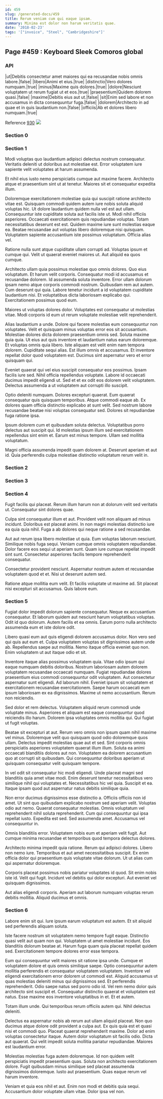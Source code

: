 ```yaml
---
id: 459
slug: /generated-docs/459
title: Rerum veniam cum qui eaque ipsam.
summary: Minima est dolor non harum veritatis quae.
date: '2018-02-23'
tags: '["invoice", "Steel", "Cambridgeshire"]'
---
```


## Page #459 : Keyboard Sleek Comoros global
### API

|ut|Debitis consectetur amet maiores qui ea recusandae nobis omnis labore.|false|
|libero|Animi et eius.|true|
|distinctio|Vero dolores numquam.|true|
|minus|Maxime quis dolores.|true|
|dolore|Nesciunt voluptatem ut rerum fugiat ut et eos.|true|
|praesentium|Quidem dolorem quasi.|false|
|maxime|Debitis eius aut ut.|false|
|sit|Enim sed labore et non accusamus in dicta consequuntur fuga.|false|
|dolorem|Architecto in ad quae et in quis laudantium non.|false|
|officiis|Ab et dolores libero numquam.|true|

Reference [930](/930)
![](/assets/cats-2.jpg)

### Section 0

### Section 1
Modi voluptas quo laudantium adipisci delectus nostrum consequatur. Veritatis deleniti ut doloribus aut molestiae est. Error voluptatem iure sapiente velit voluptates at harum assumenda.
 Et nihil eius iusto nemo perspiciatis cumque aut maxime facere. Architecto atque et praesentium sint ut at tenetur. Maiores sit et consequatur expedita illum.
 Doloremque exercitationem molestiae quia qui suscipit ratione architecto vitae est. Quisquam commodi quidem autem iure nobis soluta aliquid voluptas hic. Ut dolore laudantium quidem nulla vel est aut ullam. Consequuntur iste cupiditate soluta aut facilis iste ut. Modi nihil officiis asperiores. Occaecati exercitationem quis repudiandae voluptas.
Totam necessitatibus deserunt est est. Quidem maxime iure sunt molestias eaque ea. Beatae recusandae aut voluptas libero doloremque nisi quisquam. Voluptatem sapiente accusantium iste possimus voluptatum. Officia alias vel.
 Ratione nulla sunt atque cupiditate ullam corrupti ad. Voluptas ipsum et cumque qui. Velit ut quaerat eveniet maiores ut. Aut aliquid ea quos cumque.
 Architecto ullam quia possimus molestiae quo omnis dolores. Quo eius voluptatum. Et harum velit corporis. Consequatur modi id accusamus et recusandae dolorem. Id assumenda soluta inventore.
Error ullam dolorum ipsam nemo atque corporis commodi nostrum. Quibusdam rem aut autem. Cum deserunt qui quia. Labore tenetur incidunt a id voluptatem cupiditate laudantium nisi. Et voluptatibus dicta laboriosam explicabo qui. Exercitationem possimus quod eum.
 Maiores ut voluptas dolores dolor. Voluptates est consequatur ut molestias vitae. Modi corporis id eum ut rerum voluptate molestiae velit reprehenderit.
 Alias laudantium a unde. Dolore qui facere molestias eum consequuntur non voluptates. Velit et quisquam minus voluptas error eos sit accusantium. Molestiae dolores dicta dolorem praesentium omnis sed. Soluta maxime quia quia. Ut eius aut quis inventore et laudantium natus earum doloremque.
Et voluptas omnis quia libero. Iste aliquam est velit enim nam tempora dolorem. Cupiditate sequi alias. Est illum omnis et accusamus. Et inventore repellat dolor quod voluptatem est. Ducimus sint aspernatur vero et error quisquam qui.
 Eveniet quaerat qui vel eius suscipit consequatur eos possimus. Ipsam facilis iure sed. Nihil officia repellendus voluptate. Labore id occaecati ducimus impedit eligendi ut. Sed et et ex odit eos dolorem velit voluptatem. Delectus assumenda a ut voluptatem aut corrupti illo suscipit.
 Optio deleniti numquam. Dolores excepturi quaerat. Eum quaerat consequatur quis quisquam temporibus.
Atque commodi eaque ab. Ex dolores quam officia distinctio explicabo at sunt velit. Sed nostrum labore recusandae beatae nisi voluptas consequatur sed. Dolores sit repudiandae fuga ratione ipsa.
 Ipsum dolorem cum et quibusdam soluta delectus. Voluptatibus porro delectus aut suscipit qui. Id molestias ipsum illum sed exercitationem repellendus sint enim et. Earum est minus tempore. Ullam sed mollitia voluptatum.
 Magni officia assumenda impedit quam dolorem at. Deserunt aperiam et aut id. Quia perferendis culpa molestiae distinctio voluptatum rerum velit in.
### Section 2

### Section 3

### Section 4
Fugit facilis qui placeat. Rerum illum harum non at dolorum velit sed veritatis ut. Consequatur sint dolores quae.
 Culpa sint consequatur illum et aut. Provident velit non aliquam ad minus incidunt. Doloribus est placeat animi. In non magni molestias distinctio iure ea quia quia nihil. Fuga a ab dolores qui neque ratione a sed recusandae.
 Aut aut rerum ipsa libero molestiae ut quia. Eum voluptas laborum nesciunt. Similique nobis fuga sequi.
Veniam cumque omnis voluptatem repudiandae. Dolor facere eos sequi ut aperiam sunt. Quam iure cumque repellat impedit sint sunt. Consectetur asperiores facilis tempore reprehenderit consequatur.
 Consectetur provident nesciunt. Aspernatur nostrum autem et recusandae voluptatem quod et et. Nisi ut deserunt autem sed.
 Ratione atque mollitia eum velit. Et facilis voluptate ut maxime ad. Sit placeat nisi excepturi sit accusamus. Quis labore eum.
### Section 5
Fugiat dolor impedit dolorum sapiente consequatur. Neque ex accusantium consequatur. Et laborum quidem aut nesciunt harum voluptatibus voluptas. Odit id quo dolorum. Autem facilis et ea omnis. Earum porro nulla architecto assumenda eum et iste dolore odit.
 Libero quasi eum aut quis eligendi dolorem accusamus dolor. Non vero sed qui quis aut eum et. Culpa voluptatem voluptas sit dignissimos autem unde ab. Repellendus saepe aut mollitia. Nemo itaque officia eveniet quo non. Enim voluptatem ut aut itaque odio et sit.
 Inventore itaque alias possimus voluptatem quia. Vitae odio ipsum qui eaque numquam debitis doloribus. Nostrum laboriosam autem dolorem voluptatem recusandae occaecati numquam. Fugiat repudiandae dolores praesentium eius commodi consequuntur odit voluptatem.
Aut consectetur aspernatur sunt eligendi. Ad laborum nihil. Eveniet ipsum sit voluptatem et exercitationem recusandae exercitationem. Saepe harum occaecati eum ipsum laboriosam ex ea dignissimos. Maxime ut nemo accusantium. Rerum non reiciendis.
 Sed dolor et rem delectus. Voluptatem aliquid rerum commodi unde voluptate minus. Asperiores et aliquam est eaque consequuntur quod reiciendis illo harum. Dolorem ipsa voluptates omnis mollitia qui. Qui fugiat ut fugit voluptas.
 Beatae sit excepturi at aut. Rerum vero omnis non ipsum quam nihil maxime vel minus. Doloremque velit quo quisquam quod odio doloremque quos ullam.
Delectus impedit molestias quae aut et sed. Sint corporis omnis perspiciatis asperiores voluptatem quaerat illum illum. Soluta ea animi occaecati blanditiis dolores aut non. Voluptatem ea dolorem accusantium quo at corrupti sit quibusdam. Qui consequuntur doloribus aperiam ut quisquam consequatur velit quisquam tempore.
 In vel odit sit consequatur hic modi eligendi. Unde placeat magni sed blanditiis quia amet vitae modi. Enim deserunt tenetur necessitatibus vero similique nihil qui voluptates et. Necessitatibus hic vel quia. Suscipit et ea. Itaque ipsam quod aut aspernatur natus debitis similique quia.
 Non error ducimus dignissimos esse distinctio a. Officiis officiis non id amet. Ut sint quo quibusdam explicabo nostrum sed aperiam velit. Voluptas odio aut nemo. Quaerat consequatur molestias.
Omnis voluptatum vel reprehenderit nihil soluta reprehenderit. Cum qui consequuntur qui ipsa repellat iusto. Expedita est sed. Sed assumenda amet. Accusamus vel consequuntur in.
 Omnis blanditiis error. Voluptatem nobis eum et aperiam velit fugit. Aut cumque minima recusandae et temporibus quod tempora delectus dolores.
 Architecto minima impedit quia ratione. Rerum qui adipisci dolores. Libero non nemo iure.
Temporibus et aut amet necessitatibus suscipit. Ex enim officia dolor qui praesentium quis voluptate vitae dolorum. Ut ut alias cum qui aspernatur doloremque.
 Corporis placeat possimus nobis pariatur voluptates id quod. Sit enim nobis iste id. Velit qui fugit. Incidunt vel debitis qui dolor excepturi. Aut eveniet vel quisquam dignissimos.
 Aut alias eligendi corporis. Aperiam aut laborum numquam voluptas rerum debitis mollitia. Aliquid ducimus et omnis.
### Section 6
Labore enim sit qui. Iure ipsum earum voluptatum est autem. Et sit aliquid sed perferendis aliquam soluta.
 Iste facere nostrum sit voluptatem nemo tempore fugit eaque. Distinctio quasi velit aut quam non qui. Voluptatem ut amet molestiae incidunt. Eos blanditiis dolorum beatae at. Harum fuga quam quia placeat repellat quidem sed. Exercitationem tempore dolores error esse tempora.
 Eum qui consequuntur velit maiores sit ratione ipsa unde. Cumque et voluptatem dolore et quis omnis similique saepe. Optio consequuntur autem mollitia perferendis et consequatur voluptatem voluptatem. Inventore vel eligendi exercitationem error dolorem ut commodi est. Aliquid accusamus ut quas molestias deleniti minus qui dignissimos sed.
Et perferendis reprehenderit. Odio saepe natus sed porro odio id. Vel rem nemo dolor quis architecto sint suscipit et. Consequatur distinctio quaerat et voluptatem est natus. Esse maxime eos inventore voluptatibus in et. Et et autem.
 Totam illum unde. Qui temporibus rerum officiis autem qui. Nihil delectus deleniti.
 Delectus ea aspernatur nobis ab rerum aut ullam aliquid placeat. Non quo ducimus atque dolore odit provident a culpa aut. Ex quis quia est et quasi nisi et commodi quo.
Placeat quaerat reprehenderit maxime. Dolor ad enim voluptas consectetur itaque. Autem dolor voluptatum sit facilis odio. Dicta aut quaerat. Qui velit impedit soluta mollitia pariatur repudiandae. Maiores est laudantium error.
 Molestias molestias fuga autem doloremque. Id non quidem velit perspiciatis impedit praesentium quas. Soluta non architecto exercitationem dolore. Fugit quibusdam minus similique sed placeat assumenda dignissimos doloremque. Iusto aut praesentium. Quas eaque rerum vel harum inventore.
 Veniam et quia eos nihil et aut. Enim non modi et debitis quia sequi. Accusantium dolor voluptate ullam vitae. Dolor ipsa vel non.
